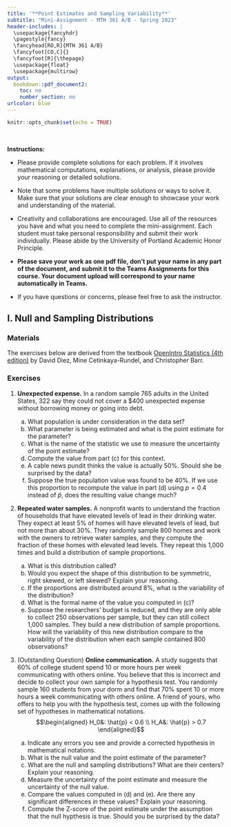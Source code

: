 ---
title: '**Point Estimates and Sampling Variability**'
subtitle: "Mini-Assignment - MTH 361 A/B - Spring 2023"
header-includes: |
  \usepackage{fancyhdr}
  \pagestyle{fancy}
  \fancyhead[RO,R]{MTH 361 A/B}
  \fancyfoot[CO,C]{}
  \fancyfoot[R]{\thepage}
  \usepackage{float}
  \usepackage{multirow}
output:
  bookdown::pdf_document2:
    toc: no
    number_section: no
urlcolor: blue
---

```{r setup, include=FALSE}
knitr::opts_chunk$set(echo = TRUE)
```

\

**Instructions:**
 
 * Please provide complete solutions for each problem. If it involves mathematical computations, explanations, or analysis, please provide your reasoning or detailed solutions.
 
 * Note that some problems have multiple solutions or ways to solve it. Make sure that your solutions are clear enough to showcase your work and understanding of the material.
 
 * Creativity and collaborations are encouraged. Use all of the resources you have and what you need to complete the mini-assignment. Each student must take personal responsibility and submit their work individually. Please abide by the University of Portland Academic Honor Principle.
 
 * **Please save your work as one pdf file, don't put your name in any part of the document, and submit it to the Teams Assignments for this course. Your document upload will correspond to your name automatically in Teams.**
 
 * If you have questions or concerns, please feel free to ask the instructor.

\newpage

## I. Null and Sampling Distributions

### Materials

The exercises below are derived from the textbook [OpenIntro Statistics (4th edition)](https://www.openintro.org/book/os/){target="_blank"} by David Diez, Mine Cetinkaya-Rundel, and Christopher Barr.

### Exercises

1. **Unexpected expense.** In a random sample 765 adults in the United States, 322 say
they could not cover a \$400 unexpected expense without borrowing money or going into debt.

    a. What population is under consideration in the data set?
    b. What parameter is being estimated and what is the point estimate for the parameter?
    c. What is the name of the statistic we use to measure the uncertainty of the point estimate?
    d. Compute the value from part (c) for this context.
    e. A cable news pundit thinks the value is actually 50\%. Should she be surprised by the data?
    f. Suppose the true population value was found to be 40\%. If we use this proportion to recompute the value in part (d) using $p = 0.4$ instead of $\hat{p}$, does the resulting value change much?

2. **Repeated water samples.** A nonprofit wants to understand the fraction of households that have elevated levels of lead in their drinking water. They expect at least 5\% of homes will have elevated levels of lead, but not more than about 30\%. They randomly sample 800 homes and work with the owners to retrieve water samples, and they compute the fraction of these homes with elevated lead levels. They repeat this 1,000 times and build a distribution of sample proportions.

    a. What is this distribution called?
    b. Would you expect the shape of this distribution to be symmetric, right skewed, or left skewed? Explain your reasoning.
    c. If the proportions are distributed around 8\%, what is the variability of the distribution?
    d. What is the formal name of the value you computed in (c)?
    e. Suppose the researchers' budget is reduced, and they are only able to collect 250 observations per sample, but they can still collect 1,000 samples. They build a new distribution of sample proportions. How will the variability of this new distribution compare to the variability of the distribution when each sample contained 800 observations?

3. (Outstanding Question) **Online communication.** A study suggests that 60\% of college student spend 10 or more hours per week communicating with others online. You believe that this is incorrect and decide to collect your own sample for a hypothesis test. You randomly sample 160 students from your dorm and find that 70\% spent 10 or more hours a week communicating with others online. A friend of yours, who offers to help you with the hypothesis test, comes up with the following set of hypotheses in mathematical notations.
$$\begin{aligned}
H_0&: \hat{p} < 0.6 \\
H_A&: \hat{p} > 0.7
\end{aligned}$$

    a. Indicate any errors you see and provide a corrected hypothesis in mathematical notations.
    b. What is the null value and the point estimate of the parameter?
    c. What are the null and sampling distributions? What are their centers? Explain your reasoning.
    d. Measure the uncertainty of the point estimate and measure the uncertainty of the null value.
    e. Compare the values computed in (d) and (e). Are there any significant differences in these values? Explain your reasoning.
    f. Compute the Z-score of the point estimate under the assumption that the null hypthesis is true. Should you be surprised by the data?
    